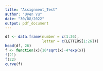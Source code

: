 ```yaml
---
title: "Assignment_Test"
author: "Uyen Vu"
date: "30/08/2022"
output: pdf_document
---
```


```r
df <- data.frame(number = c(1:26),
                 letter = c(LETTERS[1:26]))
head(df, 26)
f <- function(x){10*sqrt(x)-4*exp(x)}
f(21)
f(22)
curve(f)
```

